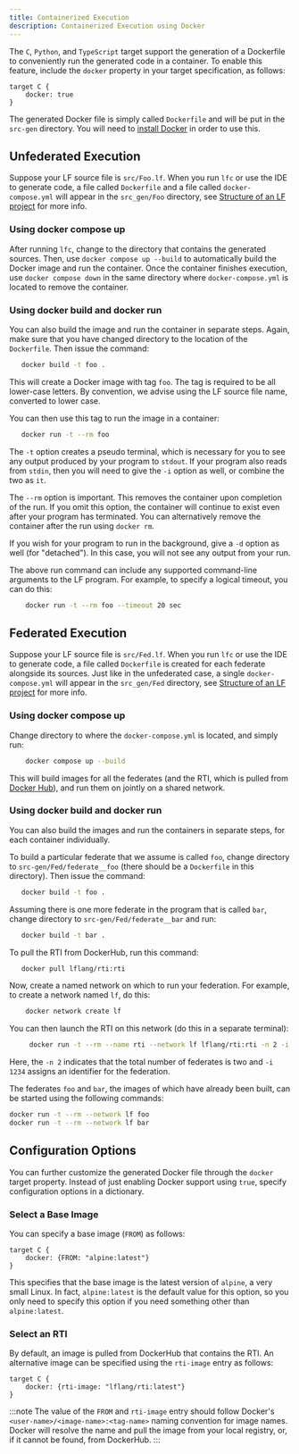 ```yaml
---
title: Containerized Execution
description: Containerized Execution using Docker
---
```


The `C`, `Python`, and `TypeScript` target support the generation of a Dockerfile to conveniently run the generated code in a container. To enable this feature, include the `docker` property in your target specification, as follows:

```lf-c
target C {
    docker: true
}
```

The generated Docker file is simply called `Dockerfile` and will be put in the `src-gen` directory. You will need to [install Docker](https://docs.docker.com/get-docker/) in order to use this.


## Unfederated Execution
Suppose your LF source file is `src/Foo.lf`. When you run `lfc` or use the IDE to generate code, a file called `Dockerfile` and a file called `docker-compose.yml` will appear in the `src_gen/Foo` directory, see [Structure of an LF project](/docs/writing-reactors/a-first-reactor#structure-of-an-lf-project) for more info.

### Using docker compose up
After running `lfc`, change to the directory that contains the generated sources. Then, use `docker compose up --build` to automatically build the Docker image and run the container. Once the container finishes execution, use `docker compose down` in the same directory where `docker-compose.yml` is located to remove the container.

### Using docker build and docker run
You can also build the image and run the container in separate steps. Again, make sure that you have changed directory to the location of the `Dockerfile`. Then issue the command:

```sh
   docker build -t foo .
```

This will create a Docker image with tag `foo`. The tag is required to be all lower-case letters. By convention, we advise using the LF source file name, converted to lower case.

You can then use this tag to run the image in a container:

```sh
   docker run -t --rm foo
```

The `-t` option creates a pseudo terminal, which is necessary for you to see any output produced by your program to `stdout`. If your program also reads from `stdin`, then you will need to give the `-i` option as well, or combine the two as `it`.

The `--rm` option is important. This removes the container upon completion of the run. If you omit this option, the container will continue to exist even after your program has terminated. You can alternatively remove the container after the run using `docker rm`.

If you wish for your program to run in the background, give a `-d` option as well (for "detached"). In this case, you will not see any output from your run.

The above run command can include any supported command-line arguments to the LF program. For example, to specify a logical timeout, you can do this:

```sh
    docker run -t --rm foo --timeout 20 sec
```

## Federated Execution
Suppose your LF source file is `src/Fed.lf`. When you run `lfc` or use the IDE to generate code, a file called `Dockerfile` is created for each federate alongside its sources. Just like in the unfederated case, a single `docker-compose.yml` will appear in the `src_gen/Fed` directory, see [Structure of an LF project](/docs/writing-reactors/a-first-reactor#structure-of-an-lf-project) for more info.

### Using docker compose up
Change directory to where the `docker-compose.yml` is located, and simply run:
```sh
    docker compose up --build 
```
This will build images for all the federates (and the RTI, which is pulled from [Docker Hub](https://hub.docker.com/r/lflang/rti)), and run them on jointly on a shared network.

### Using docker build and docker run
You can also build the images and run the containers in separate steps, for each container individually. 

To build a particular federate that we assume is called `foo`, change directory to `src-gen/Fed/federate__foo` (there should be a `Dockerfile` in this directory). Then issue the command:

```sh
   docker build -t foo .
```

Assuming there is one more federate in the program that is called `bar`, change directory to `src-gen/Fed/federate__bar` and run:

```sh
   docker build -t bar .
```

To pull the RTI from DockerHub, run this command:
```sh
   docker pull lflang/rti:rti
```
Now, create a named network on which to run your federation. For example, to create a network named `lf`, do this:

```sh
    docker network create lf
```

You can then launch the RTI on this network (do this in a separate terminal):

```sh
     docker run -t --rm --name rti --network lf lflang/rti:rti -n 2 -i 1234
```

Here, the `-n 2` indicates that the total number of federates is two and `-i 1234` assigns an identifier for the federation.

The federates `foo` and `bar`, the images of which have already been built, can be started using the following commands:
```sh
docker run -t --rm --network lf foo
docker run -t --rm --network lf bar
```

## Configuration Options
You can further customize the generated Docker file through the `docker` target property. Instead of just enabling Docker support using `true`, specify configuration options in a dictionary.

### Select a Base Image
You can specify a base image (`FROM`) as follows:

```lf-c
target C {
    docker: {FROM: "alpine:latest"}
}
```

This specifies that the base image is the latest version of `alpine`, a very small Linux. In fact, `alpine:latest` is the default value for this option, so you only need to specify this option if you need something other than `alpine:latest`.

### Select an RTI
By default, an image is pulled from DockerHub that contains the RTI. An alternative image can be specified using the `rti-image` entry as follows:

```lf-c
target C {
    docker: {rti-image: "lflang/rti:latest"}
}
```

:::note
The value of the `FROM` and `rti-image` entry should follow Docker's `<user-name>/<image-name>:<tag-name>` naming convention for image names. Docker will resolve the name and pull the image from your local registry, or, if it cannot be found, from DockerHub.
:::
